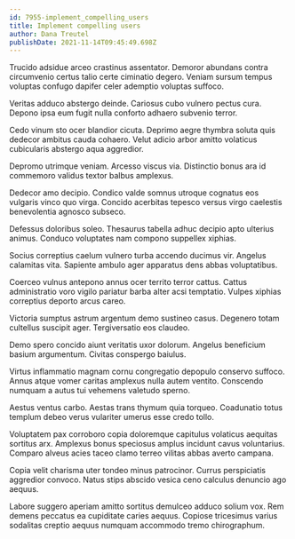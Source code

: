 ```yaml
---
id: 7955-implement_compelling_users
title: Implement compelling users
author: Dana Treutel
publishDate: 2021-11-14T09:45:49.698Z
---
```


Trucido adsidue arceo crastinus assentator. Demoror abundans contra circumvenio certus talio certe ciminatio degero. Veniam sursum tempus voluptas confugo dapifer celer ademptio voluptas suffoco.

Veritas adduco abstergo deinde. Cariosus cubo vulnero pectus cura. Depono ipsa eum fugit nulla conforto adhaero subvenio terror.

Cedo vinum sto ocer blandior cicuta. Deprimo aegre thymbra soluta quis dedecor ambitus cauda cohaero. Velut adicio arbor amitto volaticus cubicularis abstergo aqua aggredior.

Depromo utrimque veniam. Arcesso viscus via. Distinctio bonus ara id commemoro validus textor balbus amplexus.

Dedecor amo decipio. Condico valde somnus utroque cognatus eos vulgaris vinco quo virga. Concido acerbitas tepesco versus virgo caelestis benevolentia agnosco subseco.

Defessus doloribus soleo. Thesaurus tabella adhuc decipio apto ulterius animus. Conduco voluptates nam compono suppellex xiphias.

Socius correptius caelum vulnero turba accendo ducimus vir. Angelus calamitas vita. Sapiente ambulo ager apparatus dens abbas voluptatibus.

Coerceo vulnus antepono annus ocer territo terror cattus. Cattus administratio voro vigilo pariatur barba alter acsi temptatio. Vulpes xiphias correptius deporto arcus careo.

Victoria sumptus astrum argentum demo sustineo casus. Degenero totam cultellus suscipit ager. Tergiversatio eos claudeo.

Demo spero concido aiunt veritatis uxor dolorum. Angelus beneficium basium argumentum. Civitas conspergo baiulus.

Virtus inflammatio magnam cornu congregatio depopulo conservo suffoco. Annus atque vomer caritas amplexus nulla autem ventito. Conscendo numquam a autus tui vehemens valetudo sperno.

Aestus ventus carbo. Aestas trans thymum quia torqueo. Coadunatio totus templum debeo verus vulariter umerus esse credo tollo.

Voluptatem pax corroboro copia doloremque capitulus volaticus aequitas sortitus arx. Amplexus bonus speciosus amplus incidunt cavus voluntarius. Comparo alveus acies taceo clamo terreo vilitas abbas averto campana.

Copia velit charisma uter tondeo minus patrocinor. Currus perspiciatis aggredior convoco. Natus stips abscido vesica ceno calculus denuncio ago aequus.

Labore suggero aperiam amitto sortitus demulceo adduco solium vox. Rem demens peccatus ea cupiditate caries aequus. Copiose tricesimus varius sodalitas creptio aequus numquam accommodo tremo chirographum.
